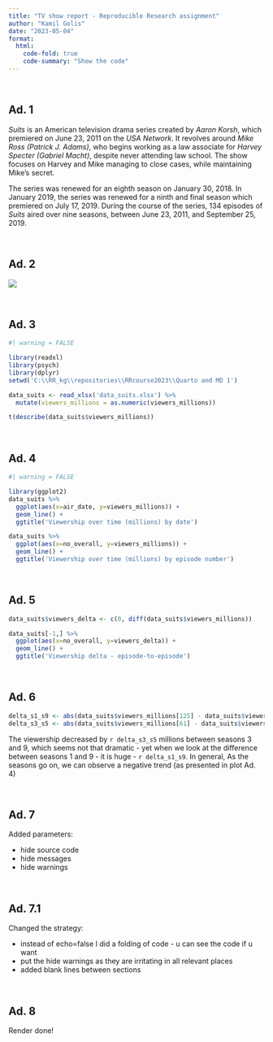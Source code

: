 ```yaml
---
title: "TV show report - Reproducible Research assignment"
author: "Kamil Golis"
date: "2023-05-04"
format: 
  html:
    code-fold: true
    code-summary: "Show the code"
---
```


<br>

## Ad. 1

*Suits* is an American television drama series created by *Aaron Korsh*, which premiered on June 23, 2011 on the *USA Network*. It revolves around *Mike Ross (Patrick J. Adams)*, who begins working as a law associate for *Harvey Specter (Gabriel Macht)*, despite never attending law school. The show focuses on Harvey and Mike managing to close cases, while maintaining Mike's secret.

The series was renewed for an eighth season on January 30, 2018. In January 2019, the series was renewed for a ninth and final season which premiered on July 17, 2019. During the course of the series, 134 episodes of *Suits* aired over nine seasons, between June 23, 2011, and September 25, 2019.

<br>

## Ad. 2

![](Suits_Logo.png)

<br>

## Ad. 3

```r
#| warning = FALSE

library(readxl)
library(psych)
library(dplyr)
setwd('C:\\RR_kg\\repositories\\RRcourse2023\\Quarto and MD 1')

data_suits <- read_xlsx('data_suits.xlsx') %>%
  mutate(viewers_millions = as.numeric(viewers_millions))

t(describe(data_suits$viewers_millions))
```

<br>

## Ad. 4

```r
#| warning = FALSE

library(ggplot2)
data_suits %>%
  ggplot(aes(x=air_date, y=viewers_millions)) +
  geom_line() +
  ggtitle('Viewership over time (millions) by date')

data_suits %>%
  ggplot(aes(x=no_overall, y=viewers_millions)) +
  geom_line() +
  ggtitle('Viewership over time (millions) by episode number')
```

<br>

## Ad. 5

```r
data_suits$viewers_delta <- c(0, diff(data_suits$viewers_millions))

data_suits[-1,] %>%
  ggplot(aes(x=no_overall, y=viewers_delta)) +
  geom_line() +
  ggtitle('Viewership delta - episode-to-episode')
```


<br>

## Ad. 6

```r
delta_s1_s9 <- abs(data_suits$viewers_millions[125] - data_suits$viewers_millions[1])
delta_s3_s5 <- abs(data_suits$viewers_millions[61] - data_suits$viewers_millions[29])
```

The viewership decreased by `r delta_s3_s5` millions between seasons 3 and 9, which seems not that dramatic - yet when we look at the difference between seasons 1 and 9 - it is huge - `r delta_s1_s9`. In general, As the seasons go on, we can observe a negative trend (as presented in plot Ad. 4)

<br>

## Ad. 7

Added parameters:

* hide source code
* hide messages
* hide warnings

<br>

## Ad. 7.1

Changed the strategy:

* instead of echo=false I did a folding of code - u can see the code if u want
* put the hide warnings as they are irritating in all relevant places
* added blank lines between sections

<br>

## Ad. 8

Render done!